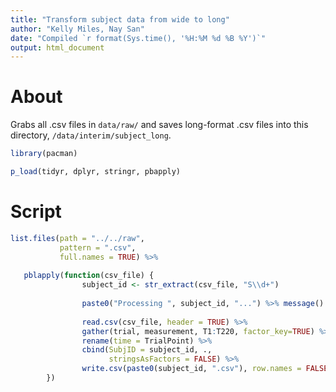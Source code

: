```yaml
---
title: "Transform subject data from wide to long"
author: "Kelly Miles, Nay San"
date: "Compiled `r format(Sys.time(), '%H:%M %d %B %Y')`"
output: html_document
---
```


# About

Grabs all .csv files in `data/raw/` and saves long-format .csv files into this directory, `/data/interim/subject_long`.

```r
library(pacman)

p_load(tidyr, dplyr, stringr, pbapply)
```

# Script

```r
list.files(path = "../../raw",
           pattern = ".csv",
           full.names = TRUE) %>%
   
   pblapply(function(csv_file) {
                subject_id <- str_extract(csv_file, "S\\d+")
                
                paste0("Processing ", subject_id, "...") %>% message()
                
                read.csv(csv_file, header = TRUE) %>%
                gather(trial, measurement, T1:T220, factor_key=TRUE) %>%
                rename(time = TrialPoint) %>%
                cbind(SubjID = subject_id, ., 
                      stringsAsFactors = FALSE) %>% 
                write.csv(paste0(subject_id, ".csv"), row.names = FALSE)
        })
```

